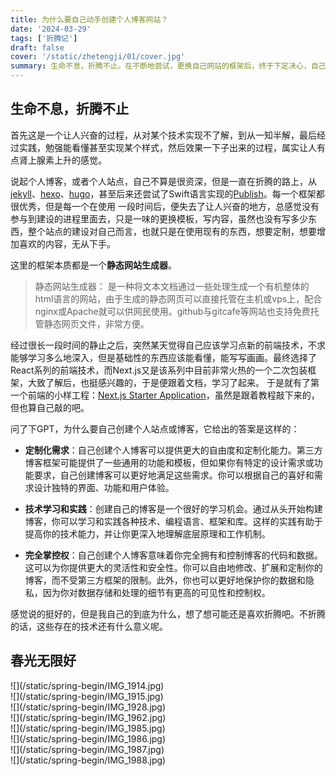 ```yaml
---
title: 为什么要自己动手创建个人博客网站？
date: '2024-03-29'
tags: ['折腾记']
draft: false
cover: '/static/zhetengji/01/cover.jpg'
summary: 生命不息，折腾不止。在不断地尝试，更换自己网站的框架后，终于下定决心，自己动手，根据自己的喜好来制作一个自己的网站了，也就是本站现在的样子。对于刚学习前端技术的自己来说，也算是一次在实践中不断学习的过程，整个过程可以说既痛苦又兴奋，因此决定将整个网站的制作过程，或者说学习过程做一个记录，算是总结下吧。 
---
```


## 生命不息，折腾不止

首先这是一个让人兴奋的过程，从对某个技术实现不了解，到从一知半解，最后经过实践，勉强能看懂甚至实现某个样式，然后效果一下子出来的过程，属实让人有点肾上腺素上升的感觉。

说起个人博客，或者个人站点，自己不算是很资深，但是一直在折腾的路上，从[jekyll](https://jekyllrb.com/)、[hexo](https://hexo.io/zh-cn/)、[hugo](https://gohugo.io/)，甚至后来还尝试了Swift语言实现的[Publish](https://github.com/JohnSundell/Publish)。每一个框架都很优秀，但是每一个在使用
一段时间后，便失去了让人兴奋的地方，总感觉没有参与到建设的进程里面去，只是一味的更换模板，写内容，虽然也没有写多少东西，整个站点的建设对自己而言，也就只是在使用现有的东西，想要定制，想要增加喜欢的内容，无从下手。

这里的框架本质都是一个**静态网站生成器**。

> 静态网站生成器： 是一种将文本文档通过一些处理生成一个有机整体的html语言的网站，由于生成的静态网页可以直接托管在主机或vps上，配合nginx或Apache就可以供网民使用。github与gitcafe等网站也支持免费托管静态网页文件，非常方便。

经过很长一段时间的静止之后，突然某天觉得自己应该学习点新的前端技术，不求能够学习多么地深入，但是基础性的东西应该能看懂，能写写画画。最终选择了React系列的前端技术，而Next.js又是该系列中目前非常火热的一个二次包装框架，大致了解后，也挺感兴趣的，于是便跟着文档，学习了起来。
于是就有了第一个前端的小样工程：[Next.js Starter Application](https://github.com/Yak0xff/nextjs-dashboard)，虽然是跟着教程敲下来的，但也算自己敲的吧。 

问了下GPT，为什么要自己创建个人站点或博客，它给出的答案是这样的：

* **定制化需求**：自己创建个人博客可以提供更大的自由度和定制化能力。第三方博客框架可能提供了一些通用的功能和模板，但如果你有特定的设计需求或功能要求，自己创建博客可以更好地满足这些需求。你可以根据自己的喜好和需求设计独特的界面、功能和用户体验。

* **技术学习和实践**：创建自己的博客是一个很好的学习机会。通过从头开始构建博客，你可以学习和实践各种技术、编程语言、框架和库。这样的实践有助于提高你的技术能力，并让你更深入地理解底层原理和工作机制。

* **完全掌控权**：自己创建个人博客意味着你完全拥有和控制博客的代码和数据。这可以为你提供更大的灵活性和安全性。你可以自由地修改、扩展和定制你的博客，而不受第三方框架的限制。此外，你也可以更好地保护你的数据和隐私，因为你对数据存储和处理的细节有更高的可见性和控制权。

感觉说的挺好的，但是我自己的到底为什么，想了想可能还是喜欢折腾吧。不折腾的话，这些存在的技术还有什么意义呢。

## 春光无限好


<div className="-mx-2 flex flex-wrap overflow-hidden xl:-mx-2">
  <div className="my-1 w-full object-cover max-h-96 overflow-hidden px-2 xl:my-1 xl:w-1/2 xl:px-2 hover:scale-105 transition-all duration-500 cursor-pointer">
    ![](/static/spring-begin/IMG_1914.jpg)
  </div>
  <div className="my-1 w-full object-cover max-h-96 overflow-hidden px-2 xl:my-1 xl:w-1/2 xl:px-2 hover:scale-105 transition-all duration-500 cursor-pointer">
    ![](/static/spring-begin/IMG_1915.jpg) 
  </div>
  <div className="my-1 w-full object-cover max-h-96 overflow-hidden px-2 xl:my-1 xl:w-1/2 xl:px-2 hover:scale-105 transition-all duration-500 cursor-pointer">
    ![](/static/spring-begin/IMG_1928.jpg)
  </div>
  <div className="my-1 w-full object-cover max-h-96 overflow-hidden px-2 xl:my-1 xl:w-1/2 xl:px-2 hover:scale-105 transition-all duration-500 cursor-pointer">
    ![](/static/spring-begin/IMG_1962.jpg)
  </div>
  <div className="my-1 w-full object-cover max-h-96 overflow-hidden px-2 xl:my-1 xl:w-1/2 xl:px-2 hover:scale-105 transition-all duration-500 cursor-pointer">
    ![](/static/spring-begin/IMG_1985.jpg)
  </div>
  <div className="my-1 w-full object-cover max-h-96 overflow-hidden px-2 xl:my-1 xl:w-1/2 xl:px-2 hover:scale-105 transition-all duration-500 cursor-pointer">
    ![](/static/spring-begin/IMG_1986.jpg)
  </div>
  <div className="my-1 w-full object-cover max-h-96 overflow-hidden px-2 xl:my-1 xl:w-1/2 xl:px-2 hover:scale-105 transition-all duration-500 cursor-pointer">
    ![](/static/spring-begin/IMG_1987.jpg)
  </div>
  <div className="my-1 w-full object-cover max-h-96 overflow-hidden px-2 xl:my-1 xl:w-1/2 xl:px-2 hover:scale-105 transition-all duration-500 cursor-pointer">
    ![](/static/spring-begin/IMG_1988.jpg)
  </div>
</div>